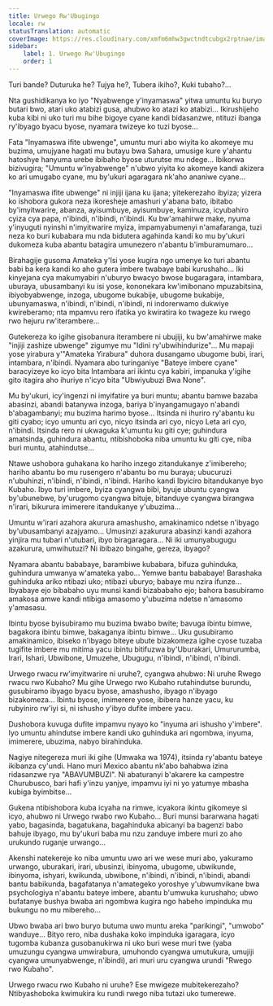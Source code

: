 ```yaml
---
title: Urwego Rw'Ubugingo
locale: rw
statusTranslation: automatic
coverImage: https://res.cloudinary.com/xmfm6mhw3gwctndtcubgx2rptnae/image/upload/v1740468922/small_cover_tratado_de_psicologia_revolucionaria_a4c0dca4e0.webp
sidebar:
    label: 1. Urwego Rw'Ubugingo
    order: 1
---
```

Turi bande? Duturuka he? Tujya he?, Tubera ikiho?, Kuki tubaho?...

Nta gushidikanya ko iyo "Nyabwenge y'inyamaswa" yitwa umuntu ku buryo butari bwo, atari uko atabizi gusa, ahubwo ko atazi ko atabizi... Ikirushijeho kuba kibi ni uko turi mu bihe bigoye cyane kandi bidasanzwe, ntituzi ibanga ry'ibyago byacu byose, nyamara twizeye ko tuzi byose...

Fata "Inyamaswa ifite ubwenge", umuntu muri abo wiyita ko akomeye mu buzima, umujyane hagati mu butayu bwa Sahara, umusige kure y'ahantu hatoshye hanyuma urebe ibibaho byose uturutse mu ndege... Ibikorwa bizivugira; "Umuntu w'inyabwenge" n'ubwo yiyita ko akomeye kandi akizera ko ari umugabo cyane, mu by'ukuri agaragara nk'aho ananiwe cyane...

"Inyamaswa ifite ubwenge" ni injiji ijana ku ijana; yitekerezaho ibyiza; yizera ko ishobora gukora neza ikoresheje amashuri y'abana bato, ibitabo by'imyitwarire, abanza, ayisumbuye, ayisumbuye, kaminuza, icyubahiro cyiza cya papa, n'ibindi, n'ibindi, n'ibindi. Ku bw'amahirwe make, nyuma y'inyuguti nyinshi n'imyitwarire myiza, impamyabumenyi n'amafaranga, tuzi neza ko buri kubabara mu nda bidutera agahinda kandi ko mu by'ukuri dukomeza kuba abantu batagira umunezero n'abantu b'imburamumaro...

Birahagije gusoma Amateka y'Isi yose kugira ngo umenye ko turi abantu babi ba kera kandi ko aho gutera imbere twabaye babi kurushaho... Iki kinyejana cya makumyabiri n'uburyo bwacyo bwose bugaragara, intambara, uburaya, ubusambanyi ku isi yose, kononekara kw'imibonano mpuzabitsina, ibiyobyabwenge, inzoga, ubugome bukabije, ubugome bukabije, ubunyamaswa, n'ibindi, n'ibindi, n'ibindi, ni indorerwamo dukwiye kwireberamo; nta mpamvu rero ifatika yo kwiratira ko twageze ku rwego rwo hejuru rw'iterambere...

Gutekereza ko igihe gisobanura iterambere ni ubujiji, ku bw'amahirwe make "injiji zashize ubwenge" zigumye mu "Idini ry'ubwihindurize"... Mu mapaji yose yirabura y'"Amateka Yirabura" duhora dusangamo ubugome bubi, irari, intambara, n'ibindi. Nyamara abo turinganiye "Bateye imbere cyane" baracyizeye ko icyo bita Intambara ari ikintu cya kabiri, impanuka y'igihe gito itagira aho ihuriye n'icyo bita "Ubwiyubuzi Bwa None".

Mu by'ukuri, icy'ingenzi ni imyifatire ya buri muntu; abantu bamwe bazaba abasinzi, abandi batanywa inzoga, bariya b'inyangamugayo n'abandi b'abagambanyi; mu buzima harimo byose... Itsinda ni ihuriro ry'abantu ku giti cyabo; icyo umuntu ari cyo, nicyo itsinda ari cyo, nicyo Leta ari cyo, n'ibindi. Itsinda rero ni ukwaguka k'umuntu ku giti cye; guhindura amatsinda, guhindura abantu, ntibishoboka niba umuntu ku giti cye, niba buri muntu, atahindutse...

Ntawe ushobora guhakana ko hariho inzego zitandukanye z'imibereho; hariho abantu bo mu rusengero n'abantu bo mu buraya; ubucuruzi n'ubuhinzi, n'ibindi, n'ibindi, n'ibindi. Hariho kandi Ibyiciro bitandukanye byo Kubaho. Ibyo turi imbere, byiza cyangwa bibi, byuje ubuntu cyangwa by'ubunebwe, by'urugomo cyangwa bituje, bitanduye cyangwa birangwa n'irari, bikurura imimerere itandukanye y'ubuzima...

Umuntu w'irari azahora akurura amashusho, amakinamico ndetse n'ibyago by'ubusambanyi azajyamo... Umusinzi azakurura abasinzi kandi azahora yinjira mu tubari n'utubari, ibyo biragaragara... Ni iki umunyabugugu azakurura, umwihutuzi? Ni ibibazo bingahe, gereza, ibyago?

Nyamara abantu bababaye, barambiwe kubabara, bifuza guhinduka, guhindura umwanya w'amateka yabo... Yemwe bantu bababaye! Barashaka guhinduka ariko ntibazi uko; ntibazi uburyo; babaye mu nzira ifunze... Ibyabaye ejo bibabaho uyu munsi kandi bizababaho ejo; bahora basubiramo amakosa amwe kandi ntibiga amasomo y'ubuzima ndetse n'amasomo y'amasasu.

Ibintu byose byisubiramo mu buzima bwabo bwite; bavuga ibintu bimwe, bagakora ibintu bimwe, bakaganya ibintu bimwe... Uku gusubiramo amakinamico, ibiseko n'ibyago biteye ubute bizakomeza igihe cyose tuzaba tugifite imbere mu mitima yacu ibintu bitifuzwa by'Uburakari, Umururumba, Irari, Ishari, Ubwibone, Umuzehe, Ubugugu, n'ibindi, n'ibindi, n'ibindi.

Urwego rwacu rw'imyitwarire ni uruhe?, cyangwa ahubwo: Ni uruhe Rwego rwacu rwo Kubaho? Mu gihe Urwego rwo Kubaho rutahindutse burundu, gusubiramo ibyago byacu byose, amashusho, ibyago n'ibyago bizakomeza... Ibintu byose, imimerere yose, ibibera hanze yacu, ku rubyiniro rw'iyi si, ni ishusho y'ibyo dufite imbere yacu.

Dushobora kuvuga dufite impamvu nyayo ko "inyuma ari ishusho y'imbere". Iyo umuntu ahindutse imbere kandi uko guhinduka ari ngombwa, inyuma, imimerere, ubuzima, nabyo birahinduka.

Nagiye nitegereza muri iki gihe (Umwaka wa 1974), itsinda ry'abantu bateye ikibanza cy'undi. Hano muri Mexico abantu nk'abo bahabwa izina ridasanzwe rya "ABAVUMBUZI". Ni abaturanyi b'akarere ka campestre Churubusco, bari hafi y'inzu yanjye, impamvu iyi ni yo yatumye mbasha kubiga byimbitse...

Gukena ntibishobora kuba icyaha na rimwe, icyakora ikintu gikomeye si icyo, ahubwo ni Urwego rwabo rwo Kubaho... Buri munsi bararwana hagati yabo, bagasinda, bagatukana, bagahinduka abicanyi ba bagenzi babo bahuje ibyago, mu by'ukuri baba mu nzu zanduye imbere muri zo aho urukundo ruganje urwango...

Akenshi natekereje ko niba umuntu uwo ari we wese muri abo, yakuramo urwango, uburakari, irari, ubusinzi, ibinyoma, ubugome, ubwikunde, ibinyoma, ishyari, kwikunda, ubwibone, n'ibindi, n'ibindi, n'ibindi, abandi bantu babikunda, bagafatanya n'amategeko yoroshye y'ubwumvikane bwa psychologiya n'abantu bateye imbere, abantu b'umwuka kurushaho; ubwo bufatanye bushya bwaba ari ngombwa kugira ngo habeho impinduka mu bukungu no mu mibereho...

Ubwo bwaba ari bwo buryo butuma uwo muntu areka "parikingi", "umwobo" wanduye... Bityo rero, niba dushaka koko impinduka igaragara, icyo tugomba kubanza gusobanukirwa ni uko buri wese muri twe (yaba umuzungu cyangwa umwirabura, umuhondo cyangwa umutukura, umujiji cyangwa umunyabwenge, n'ibindi), ari muri uru cyangwa urundi "Rwego rwo Kubaho".

Urwego rwacu rwo Kubaho ni uruhe? Ese mwigeze mubitekerezaho? Ntibyashoboka kwimukira ku rundi rwego niba tutazi uko tumerewe.

